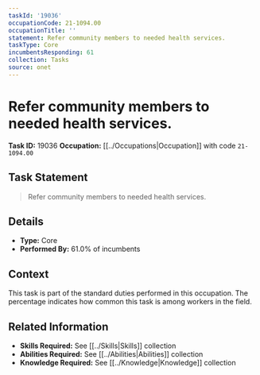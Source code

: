 ```yaml
---
taskId: '19036'
occupationCode: 21-1094.00
occupationTitle: ''
statement: Refer community members to needed health services.
taskType: Core
incumbentsResponding: 61
collection: Tasks
source: onet
---
```

# Refer community members to needed health services.

**Task ID:** 19036
**Occupation:** [[../Occupations|Occupation]] with code `21-1094.00`

## Task Statement

> Refer community members to needed health services.

## Details

- **Type:** Core
- **Performed By:** 61.0% of incumbents

## Context

This task is part of the standard duties performed in this occupation. The percentage indicates how common this task is among workers in the field.

## Related Information

- **Skills Required:** See [[../Skills|Skills]] collection
- **Abilities Required:** See [[../Abilities|Abilities]] collection
- **Knowledge Required:** See [[../Knowledge|Knowledge]] collection
